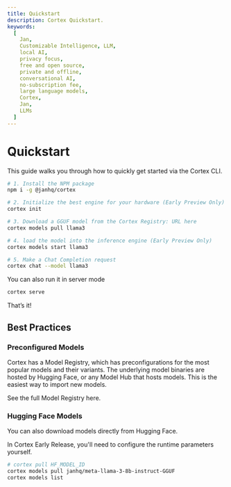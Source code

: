 ```yaml
---
title: Quickstart
description: Cortex Quickstart.
keywords:
  [
    Jan,
    Customizable Intelligence, LLM,
    local AI,
    privacy focus,
    free and open source,
    private and offline,
    conversational AI,
    no-subscription fee,
    large language models,
    Cortex,
    Jan,
    LLMs
  ]
---
```



# Quickstart

This guide walks you through how to quickly get started via the Cortex CLI.

```bash
# 1. Install the NPM package
npm i -g @janhq/cortex

# 2. Initialize the best engine for your hardware (Early Preview Only)
cortex init

# 3. Download a GGUF model from the Cortex Registry: URL here
cortex models pull llama3

# 4. load the model into the inference engine (Early Preview Only)
cortex models start llama3

# 5. Make a Chat Completion request
cortex chat --model llama3
```

You can also run it in server mode
```bash
cortex serve
```

That’s it! 

## Best Practices

### Preconfigured Models

Cortex has a Model Registry, which has preconfigurations for the most popular models and their variants. The underlying model binaries are hosted by Hugging Face, or any Model Hub that hosts models. This is the easiest way to import new models.

See the full Model Registry here. 

### Hugging Face Models

You can also download models directly from Hugging Face. 

In Cortex Early Release, you'll need to configure the runtime parameters yourself.

```bash
# cortex pull HF_MODEL_ID
cortex models pull janhq/meta-llama-3-8b-instruct-GGUF
cortex models list
```
